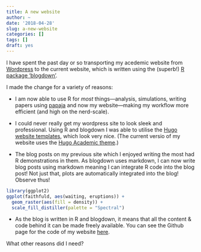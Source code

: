 ```yaml
---
title: A new website
author: ~
date: '2018-04-28'
slug: a-new-website
categories: []
tags: []
draft: yes
---
```


I have spent the past day or so transporting my acedemic website from [Wordpress](https://jimgrange.wordpress.com) to the current website, which is written using the (superb!) [R package 'blogdown'](https://bookdown.org/yihui/blogdown/).

I made the change for a variety of reasons:

* I am now able to use R for *most* things---analysis, simulations, writing papers using [papaja](https://github.com/crsh/papaja) and now my website---making my workflow more efficient (and high on the nerd-scale).

* I could never really get my wordpress site to look sleek and professional. Using R and blogdown I was able to utilise the [Hugo website templates](https://themes.gohugo.io/), which look very nice. (The current versio of my website uses the [Hugo Academic theme](https://themes.gohugo.io/academic/).) 

* The blog posts on my previous site which I enjoyed writing the most had R demonstrations in them. As blogdown uses markdown, I can now write blog posts using markdown meaning I can integrate R code into the blog post! Not just that, plots are automatically integrated into the blog! Observe thus!

```r
library(ggplot2)
ggplot(faithfuld, aes(waiting, eruptions)) +
  geom_raster(aes(fill = density)) +
  scale_fill_distiller(palette = "Spectral")
```
* As the blog is written in R and blogdown, it means that all the content & code behind it can be made freely available. You can see the Github page for the code of my website [here](https://github.com/JimGrange/website).

What other reasons did I need?
